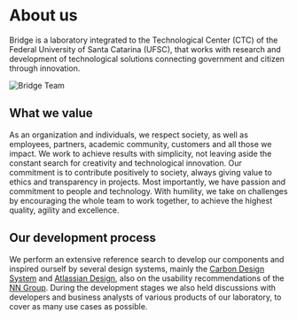 # About us

Bridge is a laboratory integrated to the Technological Center (CTC) of the Federal University of Santa Catarina
(UFSC), that works with research and development of technological solutions connecting government and citizen
through innovation.

![Bridge Team](/static/image/team.png)

## What we value

As an organization and individuals, we respect society, as well as employees, partners, academic community,
customers and all those we impact. We work to achieve results with simplicity, not leaving aside the constant
search for creativity and technological innovation. Our commitment is to contribute positively to society,
always giving value to ethics and transparency in projects. Most importantly, we have passion and commitment to
people and technology. With humility, we take on challenges by encouraging the whole team to work together, to
achieve the highest quality, agility and excellence.

## Our development process

We perform an extensive reference search to develop our components and inspired ourself by several design systems, mainly the <a href="https://www.carbondesignsystem.com/">Carbon Design System</a> and <a href="https://atlassian.design/">Atlassian Design</a>, also on the usability recommendations of the <a href="https://www.nngroup.com"> NN Group</a>.
During the development stages we also held discussions with developers and business analysts of various products of our laboratory, to cover as many use cases as possible.
